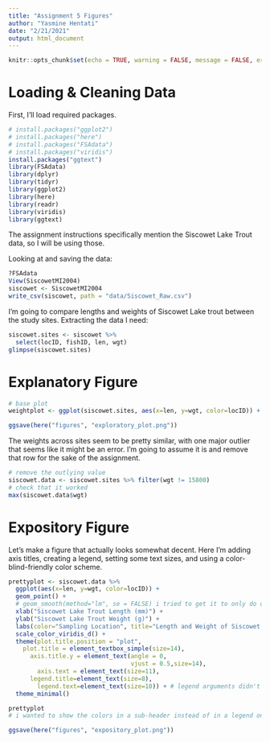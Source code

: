```yaml
---
title: "Assignment 5 Figures"
author: "Yasmine Hentati"
date: "2/21/2021"
output: html_document
---
```


```r
knitr::opts_chunk$set(echo = TRUE, warning = FALSE, message = FALSE, error = FALSE)
```

# Loading & Cleaning Data
First, I'll load required packages.

```r
# install.packages("ggplot2")
# install.packages("here")
# install.packages("FSAdata")
# install.packages("viridis")
install.packages("ggtext")
library(FSAdata)
library(dplyr)
library(tidyr)
library(ggplot2)
library(here)
library(readr)
library(viridis)
library(ggtext)
```

The assignment instructions specifically mention the Siscowet Lake Trout data, so I will be using those. 

Looking at and saving the data:

```r
?FSAdata
View(SiscowetMI2004)
siscowet <- SiscowetMI2004
write_csv(siscowet, path = "data/Siscowet_Raw.csv")
```

I'm going to compare lengths and weights of Siscowet Lake trout between the study sites. Extracting the data I need: 

```r

siscowet.sites <- siscowet %>%
  select(locID, fishID, len, wgt) 
glimpse(siscowet.sites)

```

# Explanatory Figure 

```r

# base plot
weightplot <- ggplot(siscowet.sites, aes(x=len, y=wgt, color=locID)) + geom_jitter(shape=16, position=position_jitter(0.3)) + theme_minimal()

ggsave(here("figures", "exploratory_plot.png"))
```

The weights across sites seem to be pretty similar, with one major outlier that seems like it might be an error. I'm going to assume it is and remove that row for the sake of the assignment.

```r
# remove the outlying value 
siscowet.data <- siscowet.sites %>% filter(wgt != 15800)
# check that it worked 
max(siscowet.data$wgt)
```

# Expository Figure

Let's make a figure that actually looks somewhat decent. Here I'm adding axis titles, creating a legend, setting some text sizes, and using a color-blind-friendly color scheme. 

```r

prettyplot <- siscowet.data %>%
  ggplot(aes(x=len, y=wgt, color=locID)) +
  geom_point() + 
  # geom_smooth(method="lm", se = FALSE) i tried to get it to only do one line for all the data, but it didn't work, and 4 lines looked too busy + 
  xlab("Siscowet Lake Trout Length (mm)") +
  ylab("Siscowet Lake Trout Weight (g)") +
  labs(color="Sampling Location", title="Length and Weight of Siscowet Lake Trout") +
  scale_color_viridis_d() + 
  theme(plot.title.position = "plot",
    plot.title = element_textbox_simple(size=14),
      axis.title.y = element_text(angle = 0, 
                                  vjust = 0.5,size=14),
        axis.text = element_text(size=11),
      legend.title=element_text(size=8), 
        legend.text=element_text(size=10)) + # legend arguments didn't work for some reason 
  theme_minimal() 

prettyplot
# i wanted to show the colors in a sub-header instead of in a legend on the side, but i couldn't figure out how to tell R to show me the codes for the colors i'm using in the plot (so i can specify them in the HTML like Leek did)

ggsave(here("figures", "expository_plot.png"))

```



